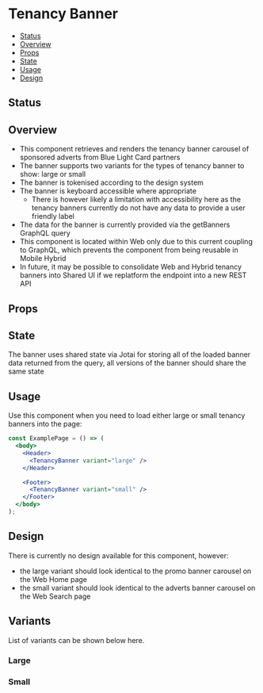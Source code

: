 
<Meta of={TenancyBannerPresenter} />

# Tenancy Banner

- [Status](#status)
- [Overview](#overview)
- [Props](#props)
- [State](#state)
- [Usage](#usage)
- [Design](#design)

## Status

<ComponentStatus />

## Overview

- This component retrieves and renders the tenancy banner carousel of sponsored adverts from Blue Light Card partners
- The banner supports two variants for the types of tenancy banner to show: large or small
- The banner is tokenised according to the design system
- The banner is keyboard accessible where appropriate
  - There is however likely a limitation with accessibility here as the tenancy banners currently do not have any data to provide a user friendly label
- The data for the banner is currently provided via the getBanners GraphQL query
- This component is located within Web only due to this current coupling to GraphQL, which prevents the component from being reusable in Mobile Hybrid
- In future, it may be possible to consolidate Web and Hybrid tenancy banners into Shared UI if we replatform the endpoint into a new REST API

## Props

<Controls />

## State

The banner uses shared state via Jotai for storing all of the loaded banner data returned from the query, all versions of the banner should share the same state

## Usage

Use this component when you need to load either large or small tenancy banners into the page:

```jsx
const ExamplePage = () => (
  <body>
    <Header>
      <TenancyBanner variant="large" />
    </Header>

    <Footer>
      <TenancyBanner variant="small" />
    </Footer>
  </body>
);
```

## Design

There is currently no design available for this component, however:

- the large variant should look identical to the promo banner carousel on the Web Home page
- the small variant should look identical to the adverts banner carousel on the Web Search page

## Variants

List of variants can be shown below here.

### Large

<Canvas of={TenancyBannerPresenter.Large} />

### Small

<Canvas of={TenancyBannerPresenter.Small} />
